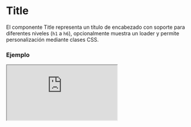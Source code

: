 
# Title

El componente Title representa un título de encabezado con soporte para diferentes niveles (`h1` a `h6`), opcionalmente muestra un loader y permite personalización mediante clases CSS.

### Ejemplo

<Iframe minHeightIframe="30dvh" src="https://fenextjs-component-storybook.vercel.app/iframe.html?args=&id=title-title--index&viewMode=story" />

### Importacion

Para importar el componente Title, se puede hacer desde fenextjs

```tsx copy
import { Title } from "fenextjs";
```

### Parametros

| Parametro | Tipo | Requerido | Default | Descripcion |
| --------- | ---- | --------- | ------- | ----------- |
| tag | 'h1' \| 'h2' \| 'h3' \| 'h4' \| 'h5' \| 'h6' | no | 'h1' | Define el nivel de encabezado que se utiliza para el componente. |
| loader | boolean | no | false | Indica si el componente está en estado de carga, mostrando un indicador de carga. |
| className | string | no | '' | Clase CSS para personalizar el contenedor del título. |
| children | ReactNode | sí | undefined | Contenido o texto que se muestra dentro del título. |

### Storybook

Para ver el storybook del componente lo puede hacer con este [link](https://fenextjs-component-storybook.vercel.app/?path=/story/title-title--index)

### Usos

- Título básico

```tsx copy
<Title>Mi título</Title>
```

- Título con nivel h2

```tsx copy
<Title tag="h2">Subtítulo</Title>
```

- Título con loader

```tsx copy
<Title loader={true}>Cargando...</Title>
```

- Título personalizado con clase

```tsx copy
<Title className="custom-title">Título personalizado</Title>
```

